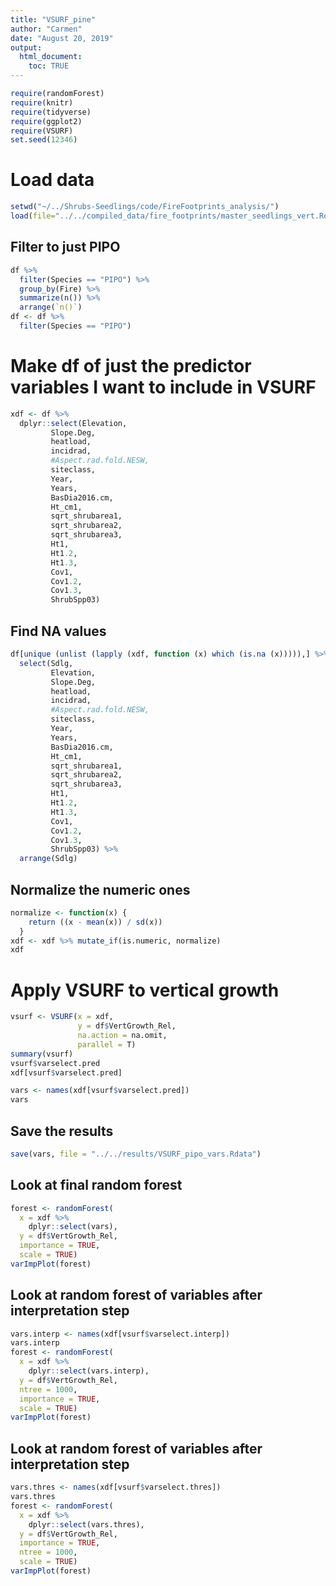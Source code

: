 ```yaml
---
title: "VSURF_pine"
author: "Carmen"
date: "August 20, 2019"
output: 
  html_document:
    toc: TRUE
---
```


```r
require(randomForest)
require(knitr)
require(tidyverse)
require(ggplot2)
require(VSURF)
set.seed(12346)
```

# Load data
```r
setwd("~/../Shrubs-Seedlings/code/FireFootprints_analysis/")
load(file="../../compiled_data/fire_footprints/master_seedlings_vert.Rdata")
```

## Filter to just PIPO
```r
df %>% 
  filter(Species == "PIPO") %>% 
  group_by(Fire) %>% 
  summarize(n()) %>% 
  arrange(`n()`)
df <- df %>% 
  filter(Species == "PIPO")
```

# Make df of just the predictor variables I want to include in VSURF
```r
xdf <- df %>% 
  dplyr::select(Elevation,
         Slope.Deg,
         heatload,
         incidrad,
         #Aspect.rad.fold.NESW,
         siteclass,
         Year,
         Years,
         BasDia2016.cm, 
         Ht_cm1,
         sqrt_shrubarea1,
         sqrt_shrubarea2,
         sqrt_shrubarea3,
         Ht1,
         Ht1.2,
         Ht1.3,
         Cov1,
         Cov1.2,
         Cov1.3,
         ShrubSpp03) 
```


## Find NA values
```r
df[unique (unlist (lapply (xdf, function (x) which (is.na (x))))),] %>% 
  select(Sdlg, 
         Elevation,
         Slope.Deg,
         heatload,
         incidrad,
         #Aspect.rad.fold.NESW,
         siteclass,
         Year,
         Years,
         BasDia2016.cm, 
         Ht_cm1,
         sqrt_shrubarea1,
         sqrt_shrubarea2,
         sqrt_shrubarea3,
         Ht1,
         Ht1.2,
         Ht1.3,
         Cov1,
         Cov1.2,
         Cov1.3,
         ShrubSpp03) %>% 
  arrange(Sdlg)
```


## Normalize the numeric ones
```r
normalize <- function(x) {
    return ((x - mean(x)) / sd(x))
  }
xdf <- xdf %>% mutate_if(is.numeric, normalize)
xdf
```

# Apply VSURF to vertical growth
```r
vsurf <- VSURF(x = xdf,
               y = df$VertGrowth_Rel,
               na.action = na.omit,
               parallel = T)
summary(vsurf)
vsurf$varselect.pred
xdf[vsurf$varselect.pred]
```

```r
vars <- names(xdf[vsurf$varselect.pred])
vars
```

## Save the results
```r
save(vars, file = "../../results/VSURF_pipo_vars.Rdata")
```

## Look at final random forest
```r
forest <- randomForest(
  x = xdf %>%
    dplyr::select(vars),
  y = df$VertGrowth_Rel,
  importance = TRUE,
  scale = TRUE)
varImpPlot(forest)
```




## Look at random forest of variables after interpretation step
```r
vars.interp <- names(xdf[vsurf$varselect.interp])
vars.interp
forest <- randomForest(
  x = xdf %>%
    dplyr::select(vars.interp),
  y = df$VertGrowth_Rel,
  ntree = 1000,
  importance = TRUE,
  scale = TRUE)
varImpPlot(forest)
```


## Look at random forest of variables after interpretation step
```r
vars.thres <- names(xdf[vsurf$varselect.thres])
vars.thres
forest <- randomForest(
  x = xdf %>%
    dplyr::select(vars.thres),
  y = df$VertGrowth_Rel,
  importance = TRUE,
  ntree = 1000,
  scale = TRUE)
varImpPlot(forest)
```

